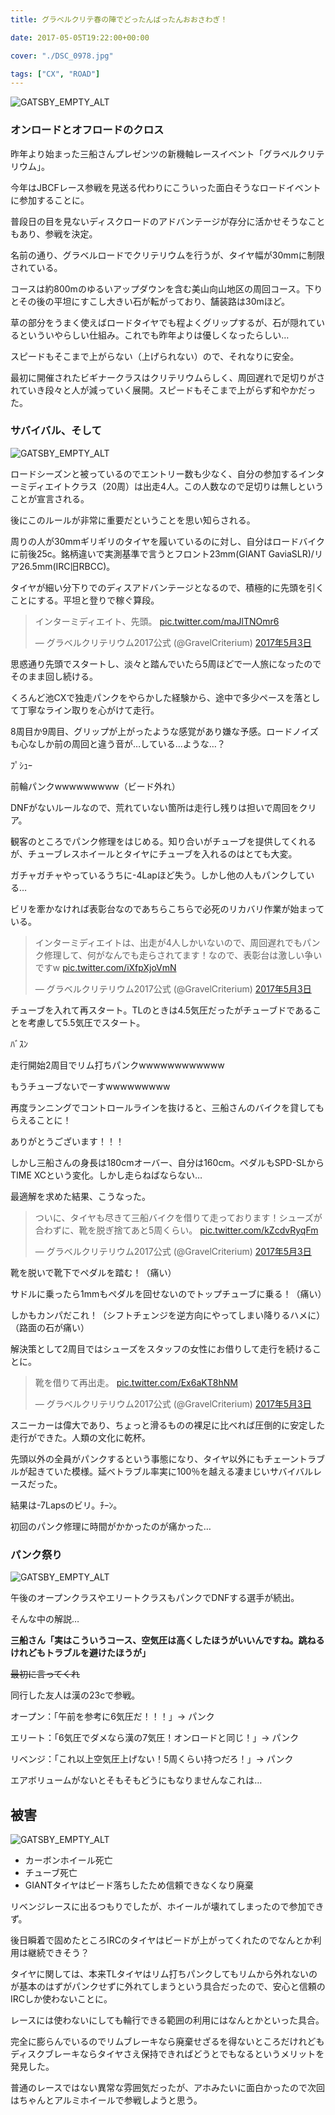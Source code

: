 ---
title: グラベルクリテ春の陣でどったんばったんおおさわぎ！

date: 2017-05-05T19:22:00+00:00

cover: "./DSC_0978.jpg"

tags: ["CX", "ROAD"]
---

![GATSBY_EMPTY_ALT](./DSC_0978.jpg)

### オンロードとオフロードのクロス

昨年より始まった三船さんプレゼンツの新機軸レースイベント「グラベルクリテリウム」。

今年はJBCFレース参戦を見送る代わりにこういった面白そうなロードイベントに参加することに。

普段日の目を見ないディスクロードのアドバンテージが存分に活かせそうなこともあり、参戦を決定。

名前の通り、グラベルロードでクリテリウムを行うが、タイヤ幅が30mmに制限されている。

コースは約800mのゆるいアップダウンを含む美山向山地区の周回コース。下りとその後の平坦にすこし大きい石が転がっており、舗装路は30mほど。

草の部分をうまく使えばロードタイヤでも程よくグリップするが、石が隠れているといういやらしい仕組み。これでも昨年よりは優しくなったらしい…

スピードもそこまで上がらない（上げられない）ので、それなりに安全。

最初に開催されたビギナークラスはクリテリウムらしく、周回遅れで足切りがされていき段々と人が減っていく展開。スピードもそこまで上がらず和やかだった。

### サバイバル、そして

![GATSBY_EMPTY_ALT](./iecA91mS.jpg)

ロードシーズンと被っているのでエントリー数も少なく、自分の参加するインターミディエイトクラス（20周）は出走4人。この人数なので足切りは無しということが宣言される。

後にこのルールが非常に重要だということを思い知らされる。

周りの人が30mmギリギリのタイヤを履いているのに対し、自分はロードバイクに前後25c。銘柄違いで実測基準で言うとフロント23mm(GIANT GaviaSLR)/リア26.5mm(IRC旧RBCC)。

タイヤが細い分下りでのディスアドバンテージとなるので、積極的に先頭を引くことにする。平坦と登りで稼ぐ算段。

<blockquote class="twitter-tweet" data-lang="ja">
  <div dir="ltr" lang="ja">
    インターミディエイト、先頭。 <a href="https://t.co/maJlTNOmr6">pic.twitter.com/maJlTNOmr6</a>
  </div>

  <p>
    — グラベルクリテリウム2017公式 (@GravelCriterium) <a href="https://twitter.com/GravelCriterium/status/859576648756113408">2017年5月3日</a>
  </p>
</blockquote>

思惑通り先頭でスタートし、淡々と踏んでいたら5周ほどで一人旅になったのでそのまま回し続ける。

くろんど池CXで独走パンクをやらかした経験から、途中で多少ペースを落として丁寧なライン取りを心がけて走行。

8周目か9周目、グリップが上がったような感覚があり嫌な予感。ロードノイズも心なしか前の周回と違う音が…している…ような…？

ﾌﾟｼｭｰ

前輪パンクwwwwwwwww（ビード外れ）

DNFがないルールなので、荒れていない箇所は走行し残りは担いで周回をクリア。

観客のところでパンク修理をはじめる。知り合いがチューブを提供してくれるが、チューブレスホイールとタイヤにチューブを入れるのはとても大変。

ガチャガチャやっているうちに-4Lapほど失う。しかし他の人もパンクしている…

ビリを牽かなければ表彰台なのであちらこちらで必死のリカバリ作業が始まっている。

<blockquote class="twitter-tweet" data-lang="ja">
  <div dir="ltr" lang="ja">
    インターミディエイトは、出走が4人しかいないので、周回遅れでもパンク修理して、何がなんでも走らされてます！なので、表彰台は激しい争いですw <a href="https://t.co/iXfpXjoVmN">pic.twitter.com/iXfpXjoVmN</a>
  </div>

  <p>
    — グラベルクリテリウム2017公式 (@GravelCriterium) <a href="https://twitter.com/GravelCriterium/status/859581262670970880">2017年5月3日</a>
  </p>
</blockquote>

チューブを入れて再スタート。TLのときは4.5気圧だったがチューブドであることを考慮して5.5気圧でスタート。

ﾊﾞｽﾝ

走行開始2周目でリム打ちパンクwwwwwwwwwwww

もうチューブないでーすwwwwwwwww

再度ランニングでコントロールラインを抜けると、三船さんのバイクを貸してもらえることに！

ありがとうございます！！！

しかし三船さんの身長は180cmオーバー、自分は160cm。ペダルもSPD-SLからTIME XCという変化。しかし走らねばならない…

最適解を求めた結果、こうなった。

<blockquote class="twitter-tweet" data-lang="ja">
  <div dir="ltr" lang="ja">
    ついに、タイヤも尽きて三船バイクを借りて走っております！シューズが合わずに、靴を脱ぎ捨てあと5周くらい。 <a href="https://t.co/kZcdvRyqFm">pic.twitter.com/kZcdvRyqFm</a>
  </div>

  <p>
    — グラベルクリテリウム2017公式 (@GravelCriterium) <a href="https://twitter.com/GravelCriterium/status/859582426053353473">2017年5月3日</a>
  </p>
</blockquote>

靴を脱いで靴下でペダルを踏む！（痛い）

サドルに乗ったら1mmもペダルを回せないのでトップチューブに乗る！（痛い）

しかもカンパだこれ！（シフトチェンジを逆方向にやってしまい降りるハメに）（路面の石が痛い）

解決策として2周目ではシューズをスタッフの女性にお借りして走行を続けることに。

<blockquote class="twitter-tweet" data-lang="ja">
  <div dir="ltr" lang="ja">
    靴を借りて再出走。 <a href="https://t.co/Ex6aKT8hNM">pic.twitter.com/Ex6aKT8hNM</a>
  </div>

  <p>
    — グラベルクリテリウム2017公式 (@GravelCriterium) <a href="https://twitter.com/GravelCriterium/status/859583951333081088">2017年5月3日</a>
  </p>
</blockquote>

スニーカーは偉大であり、ちょっと滑るものの裸足に比べれば圧倒的に安定した走行ができた。人類の文化に乾杯。

先頭以外の全員がパンクするという事態になり、タイヤ以外にもチェーントラブルが起きていた模様。延べトラブル率実に100％を越える凄まじいサバイバルレースだった。

結果は-7Lapsのビリ。ﾁｰﾝ。

初回のパンク修理に時間がかかったのが痛かった…

### パンク祭り

![GATSBY_EMPTY_ALT](./DSC_0976.jpg)

午後のオープンクラスやエリートクラスもパンクでDNFする選手が続出。

そんな中の解説…

**三船さん「実はこういうコース、空気圧は高くしたほうがいいんですね。跳ねるけれどもトラブルを避けたほうが」**

<strike>最初に言ってくれ</strike>

同行した友人は漢の23cで参戦。

オープン：「午前を参考に6気圧だ！！！」→ パンク

エリート：「6気圧でダメなら漢の7気圧！オンロードと同じ！」→ パンク

リベンジ：「これ以上空気圧上げない！5周くらい持つだろ！」→ パンク

エアボリュームがないとそもそもどうにもなりませんなこれは…

## 被害

![GATSBY_EMPTY_ALT](./DSC_0977.jpg)

- カーボンホイール死亡
- チューブ死亡
- GIANTタイヤはビード落ちしたため信頼できなくなり廃棄

リベンジレースに出るつもりでしたが、ホイールが壊れてしまったので参加できず。

後日瞬着で固めたところIRCのタイヤはビードが上がってくれたのでなんとか利用は継続できそう？

タイヤに関しては、本来TLタイヤはリム打ちパンクしてもリムから外れないのが基本のはずがパンクせずに外れてしまうという具合だったので、安心と信頼のIRCしか使わないことに。

レースには使わないにしても輪行できる範囲の利用にはなんとかといった具合。

完全に膨らんでいるのでリムブレーキなら廃棄せざるを得ないところだけれどもディスクブレーキならタイヤさえ保持できればどうとでもなるというメリットを発見した。

普通のレースではない異常な雰囲気だったが、アホみたいに面白かったので次回はちゃんとアルミホイールで参戦しようと思う。

<LinkBox isAmazonLink url="https://www.amazon.co.jp/dp/B00NIE8FKM/" />
